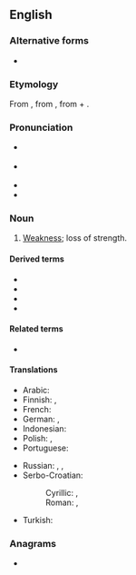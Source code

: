 ==English==
{{was wotd|2007|September|22}}

===Alternative forms===
* {{alter|en|astheny||dated}}

===Etymology===
From {{bor|en|grc|ἀσθένεια}}, from {{m|grc|ἀσθενής||sick, weak}}, from {{m|grc|ἀ-||not, un-}} + {{m|grc|σθένος||strength}}.

===Pronunciation===
* {{a|GA}} {{IPA|en|/æsˈθi.ni.ə/}}
* {{a|RP}} {{IPA|en|/æsˈθiː.nɪə/}}
* {{audio|en|en-us-asthenia.ogg|Audio (US)}}
* {{rhymes|en|iːniə|s=4}}

===Noun===
{{en-noun|~}}

# {{lb|en|medicine}} [[weakness|Weakness]]; loss of strength.

====Derived terms====
* {{l|en|myasthenia}}
* {{l|en|neurasthenia}}
* {{l|en|neuromyasthenia}}
*{{l|en|asthenozoospermia}}

====Related terms====
* {{l|en|asthenic}}

====Translations====
{{trans-top|loss of strength}}
* Arabic: {{t|ar|ضَعْف|m}}
* Finnish: {{t|fi|astenia}}, {{t+|fi|voimattomuus}}
* French: {{t+|fr|asthénie|f}}
* German: {{t+|de|Asthenie|f}}, {{t|de|Körperschwäche|f}}
* Indonesian: {{t+|id|astenia}}
* Polish: {{t+|pl|astenia|f}}, {{t+|pl|astenia|f}}
* Portuguese: {{t+|pt|astenia|f}}
{{trans-mid}}
* Russian: {{t+|ru|сла́бость}}, {{t+|ru|астени́я}}, {{t+|ru|бесси́лие|n}}
* Serbo-Croatian:
*: Cyrillic: {{t|sh|астѐнија|f}}, {{t|sh|сла̏бо̄ст|f}}
*: Roman: {{t+|sh|astènija|f}}, {{t+|sh|slȁbōst|f}}
* Turkish: {{t+|tr|argınlık}}
{{trans-bottom}}

===Anagrams===
* {{anagrams|en|a=aaehinst|sheitaan}}